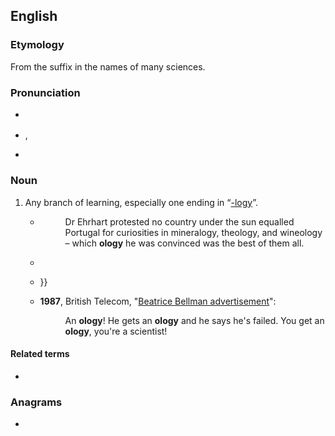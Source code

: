 {{also|-ology}}
==English==

===Etymology===
From the suffix {{m|en|-ology}} in the names of many sciences.

===Pronunciation===
* {{a|RP}} {{IPA|en|/ˈɒlədʒɪ/}}
* {{a|GA}} {{enPR|ŏʹlə-jē}}, {{IPA|en|/ˈɑlədʒi/}}
* {{rhymes|en|ɒlədʒi}}

===Noun===
{{en-noun}}

# {{lb|en|colloquial}} Any branch of learning, especially one ending in “[[-logy]]”.
#* {{w|William Beckford (novelist)}}
#*: Dr Ehrhart protested no country under the sun equalled Portugal for curiosities in mineralogy, theology, and wineology – which '''ology''' he was convinced was the best of them all.
#* {{quote-book|en|year=1854|author=Charles Dickens|title=Hard Times|passage=You learnt a great deal, Louisa, and so did your brother. '''Ologies''' of all kinds, from morning to night. If there is an Ology left, of any description, that has not been worn to rags...}}
#* {{quote-book|en|year=1902|author=William James|title=The Varieties of Religious Experience|passage=The ideal world, for them, is not a world of facts, but only of the meaning of facts; it is a point of view for judging facts. It appertains to a different "'''-ology'''," {{...}} }}
#* '''1987''', British Telecom, "[https://www.youtube.com/watch?v=vEfKEzX9QLE Beatrice Bellman advertisement]":
#*: An '''ology'''! He gets an '''ology''' and he says he's failed. You get an '''ology''', you're a scientist!

====Related terms====
* {{l|en|-logy}}

===Anagrams===
* {{anagrams|en|a=glooy|LOOGY|gooly|loogy}}